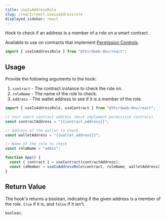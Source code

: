 ```yaml
---
title: useIsAddressRole
slug: /react/react.useisaddressrole
displayed_sidebar: react
---
```


Hook to check if an address is a member of a role on a smart contract.

Available to use on contracts that implement [Permission Controls](/contractkit/extension-contracts/permissions).

```jsx
import { useIsAddressRole } from "@thirdweb-dev/react";
```

## Usage

Provide the following arguments to the hook:

1. `contract` - The contract instance to check the role on.
2. `roleName` - The name of the role to check.
3. `address` - The wallet address to see if it is a member of the role.

```jsx
import { useIsAddressRole, useContract } from "@thirdweb-dev/react";

// Your smart contract address (must implement permission controls)
const contractAddress = "{{contract_address}}";

// Address of the wallet to check
const walletAddress = "{{wallet_address}}";

// Name of the role to check
const roleName = "admin";

function App() {
  const { contract } = useContract(contractAddress);
  const isMember = useIsAddressRole(contract, roleName, walletAddress);
}
```

## Return Value

The hook's returns a boolean, indicating if the given address is a member of the role. `true` if it is, and `false` if it isn't.

```jsx
boolean;
```
